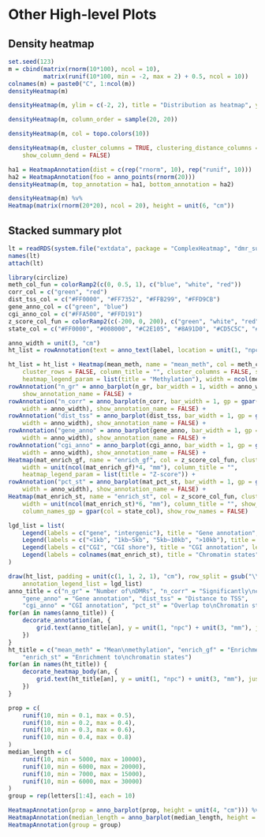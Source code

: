 # Other High-level Plots {#other-high-level-plots}

## Density heatmap {#density-heatmap}


```r
set.seed(123)
m = cbind(matrix(rnorm(10*100), ncol = 10),
	      matrix(runif(10*100, min = -2, max = 2) + 0.5, ncol = 10))
colnames(m) = paste0("C", 1:ncol(m))
densityHeatmap(m)
```

```r
densityHeatmap(m, ylim = c(-2, 2), title = "Distribution as heatmap", ylab = "some values")
```

```r
densityHeatmap(m, column_order = sample(20, 20))
```


```r
densityHeatmap(m, col = topo.colors(10))
```

```r
densityHeatmap(m, cluster_columns = TRUE, clustering_distance_columns = "ks", 
	show_column_dend = FALSE)
```


```r
ha1 = HeatmapAnnotation(dist = c(rep("rnorm", 10), rep("runif", 10)))
ha2 = HeatmapAnnotation(foo = anno_points(rnorm(20)))
densityHeatmap(m, top_annotation = ha1, bottom_annotation = ha2)
```

```r
densityHeatmap(m) %v%
Heatmap(matrix(rnorm(20*20), ncol = 20), height = unit(6, "cm"))
```

## Stacked summary plot {#stacked-summary-plot}

```r
lt = readRDS(system.file("extdata", package = "ComplexHeatmap", "dmr_summary.rds"))
names(lt)
attach(lt)
```

```r
library(circlize)
meth_col_fun = colorRamp2(c(0, 0.5, 1), c("blue", "white", "red"))
corr_col = c("green", "red")
dist_tss_col = c("#FF0000", "#FF7352", "#FFB299", "#FFD9CB")
gene_anno_col = c("green", "blue")
cgi_anno_col = c("#FFA500", "#FFD191")
z_score_col_fun = colorRamp2(c(-200, 0, 200), c("green", "white", "red"))
state_col = c("#FF0000", "#008000", "#C2E105", "#8A91D0", "#CD5C5C", "#808080", "#000000")
```


```r
anno_width = unit(3, "cm")
ht_list = rowAnnotation(text = anno_text(label, location = unit(1, "npc"), gp = gpar(fontsize = 12)))

ht_list = ht_list + Heatmap(mean_meth, name = "mean_meth", col = meth_col_fun, 
	cluster_rows = FALSE, column_title = "", cluster_columns = FALSE, show_row_names = FALSE,
	heatmap_legend_param = list(title = "Methylation"), width = ncol(mean_meth)*unit(4, "mm")) +
rowAnnotation("n_gr" = anno_barplot(n_gr, bar_width = 1, width = anno_width), 
	show_annotation_name = FALSE) +
rowAnnotation("n_corr" = anno_barplot(n_corr, bar_width = 1, gp = gpar(fill = corr_col), 
	width = anno_width), show_annotation_name = FALSE) +
rowAnnotation("dist_tss" = anno_barplot(dist_tss, bar_width = 1, gp = gpar(fill = dist_tss_col), 
	width = anno_width), show_annotation_name = FALSE) +
rowAnnotation("gene_anno" = anno_barplot(gene_anno, bar_width = 1, gp = gpar(fill = gene_anno_col), 
	width = anno_width), show_annotation_name = FALSE) +
rowAnnotation("cgi_anno" = anno_barplot(cgi_anno, bar_width = 1, gp = gpar(fill = cgi_anno_col), 
	width = anno_width), show_annotation_name = FALSE) +
Heatmap(mat_enrich_gf, name = "enrich_gf", col = z_score_col_fun, cluster_columns = FALSE,
	width = unit(ncol(mat_enrich_gf)*4, "mm"), column_title = "",
	heatmap_legend_param = list(title = "Z-score")) +
rowAnnotation("pct_st" = anno_barplot(mat_pct_st, bar_width = 1, gp = gpar(fill = state_col), 
	width = anno_width), show_annotation_name = FALSE) +
Heatmap(mat_enrich_st, name = "enrich_st", col = z_score_col_fun, cluster_columns = FALSE, 
	width = unit(ncol(mat_enrich_st)*6, "mm"), column_title = "", show_heatmap_legend = FALSE,
	column_names_gp = gpar(col = state_col), show_row_names = FALSE)
```

```r
lgd_list = list(
	Legend(labels = c("gene", "intergenic"), title = "Gene annotation", legend_gp = gpar(fill = gene_anno_col)),
	Legend(labels = c("<1kb", "1kb~5kb", "5kb~10kb", ">10kb"), title = "Distance to TSS", legend_gp = gpar(fill = dist_tss_col)),
	Legend(labels = c("CGI", "CGI shore"), title = "CGI annotation", legend_gp = gpar(fill = cgi_anno_col)),
	Legend(labels = colnames(mat_enrich_st), title = "Chromatin states", legend_gp = gpar(fill = state_col))
)
```

```r
draw(ht_list, padding = unit(c(1, 1, 2, 1), "cm"), row_split = gsub("\\d+$", "", label), 
	annotation_legend_list = lgd_list)
anno_title = c("n_gr" = "Number of\nDMRs", "n_corr" = "Significantly\ncorrelated genes",
	"gene_anno" = "Gene annotation", "dist_tss" = "Distance to TSS",
	"cgi_anno" = "CGI annotation", "pct_st" = "Overlap to\nChromatin states")
for(an in names(anno_title)) {
    decorate_annotation(an, {
        grid.text(anno_title[an], y = unit(1, "npc") + unit(3, "mm"), just = "bottom")
    })
}
ht_title = c("mean_meth" = "Mean\nmethylation", "enrich_gf" = "Enrichment to\ngenomic features",
	"enrich_st" = "Enrichment to\nchromatin states")
for(an in names(ht_title)) {
    decorate_heatmap_body(an, {
        grid.text(ht_title[an], y = unit(1, "npc") + unit(3, "mm"), just = "bottom")
    })
}
```

```r
prop = c(
	runif(10, min = 0.1, max = 0.5),
	runif(10, min = 0.2, max = 0.4),
	runif(10, min = 0.3, max = 0.6),
	runif(10, min = 0.4, max = 0.8)
)
median_length = c(
	runif(10, min = 5000, max = 10000),
	runif(10, min = 6000, max = 20000),
	runif(10, min = 7000, max = 15000),
	runif(10, min = 6000, max = 30000)
)
group = rep(letters[1:4], each = 10)

HeatmapAnnotation(prop = anno_barplot(prop, height = unit(4, "cm"))) %v%
HeatmapAnnotation(median_length = anno_barplot(median_length, height = unit(4, "cm"))) %v%
HeatmapAnnotation(group = group)
```
